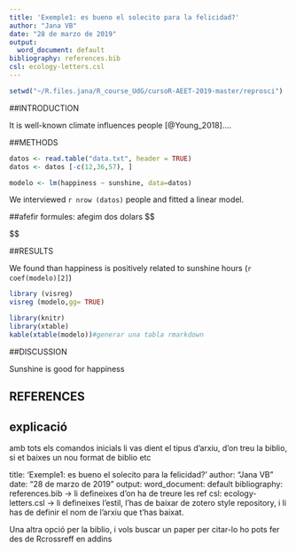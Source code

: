 ```yaml
---
title: 'Exemple1: es bueno el solecito para la felicidad?'
author: "Jana VB"
date: "28 de marzo de 2019"
output:
  word_document: default
bibliography: references.bib
csl: ecology-letters.csl
---
```

```r
setwd("~/R.files.jana/R_course_UdG/cursoR-AEET-2019-master/reprosci")
```

##INTRODUCTION

It is well-known climate influences people [@Young_2018]....

##METHODS

```r
datos <- read.table("data.txt", header = TRUE)
datos <- datos [-c(12,36,57), ]

```

```r
modelo <- lm(happiness ~ sunshine, data=datos)
```

We interviewed `r nrow (datos)` people and fitted a linear model.

##afefir formules: afegim dos dolars
$$

$$

##RESULTS

We found than happiness is positively related to sunshine hours (`r coef(modelo)[2]`)

```r
library (visreg)
visreg (modelo,gg= TRUE)
```

```r
library(knitr)
library(xtable)
kable(xtable(modelo))#generar una tabla rmarkdown
```


##DISCUSSION

Sunshine is good for happiness 

## REFERENCES

## explicació 


amb tots els comandos inicials li vas dient el tipus d'arxiu, d'on treu la biblio, si et baixes un nou format de biblio etc

title: 'Exemple1: es bueno el solecito para la felicidad?'
author: "Jana VB"
date: "28 de marzo de 2019"
output:
  word_document: default
bibliography: references.bib -> li defineixes d'on ha de treure les ref
csl: ecology-letters.csl -> li defineixes l'estil, l'has de baixar de zotero style repository, i li has de definir el nom de l'arxiu que t'has baixat. 


Una altra opció per la biblio, i vols buscar un paper per citar-lo ho pots fer des de Rcrossreff en addins